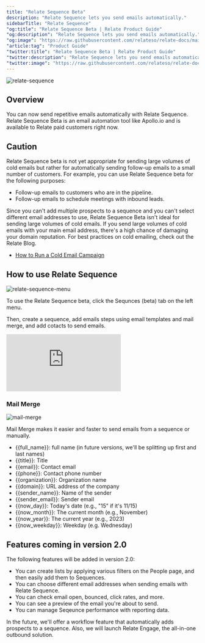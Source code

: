 ```yaml
---
title: "Relate Sequence Beta"
description: "Relate Sequence lets you send emails automatically."
sidebarTitle: "Relate Sequence"
"og:title": "Relate Sequence Beta | Relate Product Guide"
"og:description": "Relate Sequence lets you send emails automatically."
"og:image": "https://raw.githubusercontent.com/relateso/relate-docs/main/docs/images/features/relate-sequence.png"
"article:tag": "Product Guide"
"twitter:title": "Relate Sequence Beta | Relate Product Guide"
"twitter:description": "Relate Sequence lets you send emails automatically."
"twitter:image": "https://raw.githubusercontent.com/relateso/relate-docs/main/docs/images/features/relate-sequence.png"
---
```


![relate-sequence](/images/features/relate-sequence.png)

## Overview

You can now send repetitive emails automatically with Relate Sequence. Relate Sequence Beta is an email automation tool like Apollo.io and is available to Relate paid customers right now.

## Caution

Relate Sequence beta is not yet appropriate for sending large volumes of cold emails but rather for automatically sending follow-up emails to a small number of customers. For example, you can use Relate Sequence beta for the following purposes:

- Follow-up emails to customers who are in the pipeline.
- Follow-up emails to schedule meetings with inbound leads.

Since you can't add multiple prospects to a sequence and you can't select different email addresses to use, Relate Sequence Beta isn't ideal for sending large volumes of cold emails. If you send large volumes of cold emails with your main email address, there's a high chance of damaging your domain reputation. For best practices on cold emailing, check out the Relate Blog.
- [How to Run a Cold Email Campaign](https://www.relate.so/blog/how-to-run-a-cold-email-campaign/)

## How to use Relate Sequence

![relate-sequence-menu](/images/features/relate-sequence-menu.png)

To use the Relate Sequence beta, click the Sequnces (beta) tab on the left menu. 

Then, create a sequence, add emails steps using email templates and mail merge, and add cotacts to send emails. 

<div
  style={{
    position: "relative",
    paddingBottom: "69.74664679582713%",
    height: 0,
  }}
>
  <iframe
    src="https://player.vimeo.com/video/882557563?badge=0&amp;autopause=0&amp;player_id=0&amp;app_id=58479"
    frameborder="0"
    allow="autoplay; fullscreen; picture-in-picture"
    title="potential-to-working"
    webkitAllowFullScreen
    mozallowFullScreen
    allowFullScreen
    style={{
      position: "absolute",
      top: 0,
      left: 0,
      width: "100%",
      height: "100%",
    }}
  ></iframe>
</div>

### Mail Merge

![mail-merge](/images/features/mail-merge.png)

Mail Merge makes it easier and faster to send emails from a sequence or manually. 

- {{full_name}}: full name (in future versions, we'll be splitting up first and last names)
- {{title}}: Title
- {{email}}: Contact email
- {{phone}}: Contact phone number
- {{organization}}: Organization name
- {{domain}}: URL address of the company
- {{sender_name}}: Name of the sender
- {{sender_email}}: Sender email
- {{now_day}}: Today's date (e.g., "15" if it's 11/15)
- {{now_month}}: The current month (e.g., November)
- {{now_year}}: The current year (e.g., 2023)
- {{now_weekday}}: Weekday (e.g. Wednesday)

## Features coming in version 2.0

The following features will be added in version 2.0:

- You can create lists by applying various filters on the People page, and then easily add them to Sequences.
- You can choose different email addresses when sending emails with Relate Sequence.
- You can check email open, bounced, click rates, and more.
- You can see a preview of the email you're about to send.
- You can manage Seqeunce performance with reporting data.

In the future, we'll offer a workflow feature that automatically adds prospects to a sequence. Also, we will launch Relate Engage, the all-in-one outbound solution.